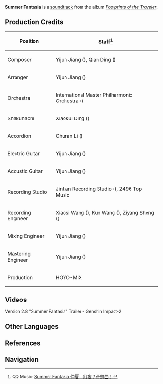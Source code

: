 {{Soundtrack Infobox
|title          = Summer Fantasia
|image          = Footprints of the Traveler.png
|album          = Footprints of the Traveler
|disc           =
|number         = 15
|featured       =
|featured2      =
|featured3      =
|featured_disc  =
|featured_disc2 =
|featured_disc3 =
|youtube_id     = GQslzEJD8c0
|spotify_id     = 4I1m3WSAenWlEQv0JIaGKo
|played_in      = Version Trailer
|during         = [https://youtu.be/JU1KtScrt1A Version 2.8 "Summer Fantasia" Trailer]
|domain         =
|previous       = Hidden Dreams in the Depths (Soundtrack)
|next           = The Morn a Thousand Roses Brings (Soundtrack)
}}
'''Summer Fantasia''' is a [[soundtrack]] from the album ''[[Footprints of the Traveler]]''.

==Production Credits==
{| class="wikitable" style="text-align:left; height:0.5em"
! Position
! Staff<ref>QQ Music: [https://y.qq.com/n/ryqq/songDetail/372680258 Summer Fantasia 仲夏！幻夜？奇想曲！]</ref>
|-
! Composer
| Yijun Jiang ({{zh|姜以君}}), Qian Ding ({{zh|丁谦}})
|-
! Arranger
| Yijun Jiang ({{zh|姜以君}})
|-
! Orchestra
| International Master Philharmonic Orchestra ({{zh|国际首席爱乐乐团}})
|-
! Shakuhachi
| Xiaokui Ding ({{zh|丁晓逵}})
|-
! Accordion
| Churan Li ({{zh|李楚然}})
|-
! Electric Guitar
| Yijun Jiang ({{zh|姜以君}})
|-
! Acoustic Guitar
| Yijun Jiang ({{zh|姜以君}})
|-
! Recording Studio
| Jintian Recording Studio ({{zh|金田录音棚}}), 2496 Top Music
|-
! Recording Engineer
| Xiaosi Wang ({{zh|王小四}}), Kun Wang ({{zh|王昆}}), Ziyang Sheng ({{zh|盛紫洋}})
|-
! Mixing Engineer
| Yijun Jiang ({{zh|姜以君}})
|-
! Mastering Engineer
| Yijun Jiang ({{zh|姜以君}})
|-
! Production
| HOYO-MiX
|}

==Videos==
<gallery hideaddbutton="true" captionalign="center">
Version 2.8 "Summer Fantasia" Trailer - Genshin Impact-2
</gallery>
<!--
==Trivia==
-->
==Other Languages==
{{Transclude|Version/2.8|Other Languages}}

==References==
{{Reflist}}

==Navigation==
{{Soundtrack Navbox|Footprints of the Traveler}}